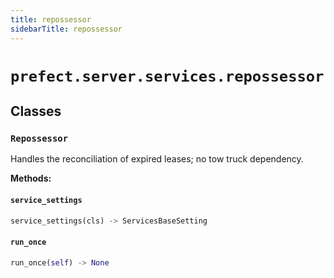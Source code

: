 ```yaml
---
title: repossessor
sidebarTitle: repossessor
---
```


# `prefect.server.services.repossessor`

## Classes

### `Repossessor` <sup><a href="https://github.com/prefecthq/prefect/blob/main/src/prefect/server/services/repossessor.py#L14" target="_blank"><Icon icon="github" style="width: 14px; height: 14px;" /></a></sup>


Handles the reconciliation of expired leases; no tow truck dependency.


**Methods:**

#### `service_settings` <sup><a href="https://github.com/prefecthq/prefect/blob/main/src/prefect/server/services/repossessor.py#L28" target="_blank"><Icon icon="github" style="width: 14px; height: 14px;" /></a></sup>

```python
service_settings(cls) -> ServicesBaseSetting
```

#### `run_once` <sup><a href="https://github.com/prefecthq/prefect/blob/main/src/prefect/server/services/repossessor.py#L31" target="_blank"><Icon icon="github" style="width: 14px; height: 14px;" /></a></sup>

```python
run_once(self) -> None
```

